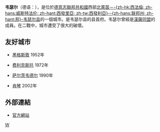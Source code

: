 {{noteTA|G1=德国地名|G2=Landkreis|G3=单位}}
{{德国城市
| 代表圖像 = Wesel_willibrordi_dom_chor.jpg
| 圖像說明 = 
| 市徽图 = Image:DEU Wesel COA.svg
| 在德国内的位置图 = 
| 所属联邦州 = 北萊茵-威斯特法倫州
| 所属行政区 = 杜塞尔多夫行政区
| 所属县 = 韦瑟尔县
| 坐标纬度 = 51
| 坐标纬度分 = 39
| 坐标经度 = 6
| 坐标经度分 = 37
| 海拔高度 = 23
| 面积 = 122.617
| 人口 = 60,496
| 统计时间 = 2017年12月31日
| 人口密度 = 494
| 邮政编码 = 46483, 46485, 46487
| 电话区号 = 0281, 02803, 02859
| 汽车牌号 = WES, DIN, MO
| 政府地址 = Klever-Tor-Platz 1 <br /> 46483 Wesel
| 政府网站 = https://www.wesel.de/
|}}
'''韦瑟尔'''（德语：{{lang|de|Wesel}}），是位於[[德意志聯邦共和國|德意志聯邦共和國]]西部[[北莱茵-威斯特法伦|北萊茵－-{zh-hk:西法倫; zh-hans:威斯特法伦; zh-hant:西發里亞; zh-tw:西發利亞}--{zh-hans:联邦州; zh-hant:邦}-]][[韦瑟尔县|韦瑟尔县]]的一個城市。是韦瑟尔县的县首府。韦瑟尔曾經是[[漢薩同盟|漢薩同盟]]的成員。在二戰中，城市遭受了很大的破壞。

== 友好城市 ==
* {{USA}}[[黑格斯敦_(馬里蘭州)|黑格斯敦]] 1952年
* {{GBR}}[[费利克斯托|费利克斯托]] 1972年
* {{DEU}}[[萨尔茨韦德尔|萨尔茨韦德尔]] 1990年
* {{POL}}[[肯琴|肯琴]] 2002年

== 外部連結 ==
{{Commons|Wesel}}
* [http://www.wesel.de/ 官方網站] {{Wayback|url=http://www.wesel.de/ |date=20081107073747 }} {{de icon}}

{{Authority control}}
{{Germany-geo-stub}}
{{DEFAULTSORT:Wesel}}
[[Category:北莱茵-威斯特法伦州市镇|W]]